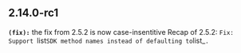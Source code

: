 ## 2.14.0-rc1
**`(fix):`** the fix from 2.5.2 is now case-insentitive
  Recap of 2.5.2: `Fix: Support `list`SDK method names instead of defaulting to`list\_`.`


